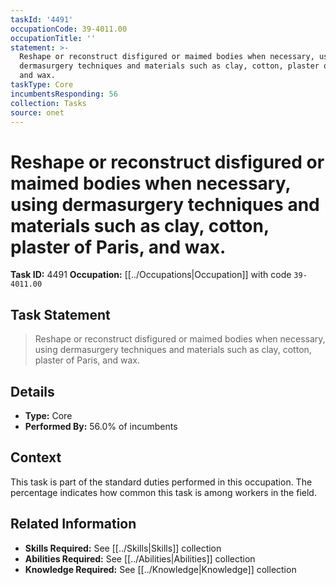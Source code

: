 ```yaml
---
taskId: '4491'
occupationCode: 39-4011.00
occupationTitle: ''
statement: >-
  Reshape or reconstruct disfigured or maimed bodies when necessary, using
  dermasurgery techniques and materials such as clay, cotton, plaster of Paris,
  and wax.
taskType: Core
incumbentsResponding: 56
collection: Tasks
source: onet
---
```

# Reshape or reconstruct disfigured or maimed bodies when necessary, using dermasurgery techniques and materials such as clay, cotton, plaster of Paris, and wax.

**Task ID:** 4491
**Occupation:** [[../Occupations|Occupation]] with code `39-4011.00`

## Task Statement

> Reshape or reconstruct disfigured or maimed bodies when necessary, using dermasurgery techniques and materials such as clay, cotton, plaster of Paris, and wax.

## Details

- **Type:** Core
- **Performed By:** 56.0% of incumbents

## Context

This task is part of the standard duties performed in this occupation. The percentage indicates how common this task is among workers in the field.

## Related Information

- **Skills Required:** See [[../Skills|Skills]] collection
- **Abilities Required:** See [[../Abilities|Abilities]] collection
- **Knowledge Required:** See [[../Knowledge|Knowledge]] collection
